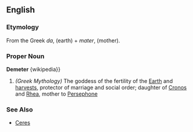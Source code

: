 ==English==
===Etymology===
From the Greek ''da'', (earth) + ''mater'', (mother). 

===Proper Noun===
'''Demeter'''
{wikipedia}}
#''(Greek Mythology)'' The goddess of the fertility of the [[Earth]] and [[harvest]]s, protector of marriage and social order; daughter of [[Cronos]] and [[Rhea]], mother to [[Persephone]] 

===See Also===
*[[Ceres]]